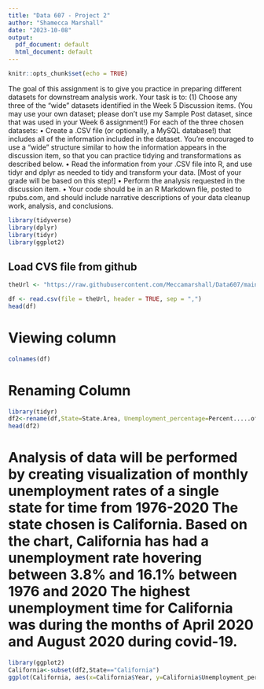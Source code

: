 ```yaml
---
title: "Data 607 - Project 2"
author: "Shamecca Marshall"
date: "2023-10-08"
output:
  pdf_document: default
  html_document: default
---
```


```r
knitr::opts_chunk$set(echo = TRUE)
```

The goal of this assignment is to give you practice in preparing different datasets for downstream
analysis work.
Your task is to:
(1) Choose any three of the “wide” datasets identified in the Week 5 Discussion items. (You may
use your own dataset; please don’t use my Sample Post dataset, since that was used in your
Week 6 assignment!) For each of the three chosen datasets:
• Create a .CSV file (or optionally, a MySQL database!) that includes all of the information
included in the dataset. You’re encouraged to use a “wide” structure similar to how the
information appears in the discussion item, so that you can practice tidying and
transformations as described below.
• Read the information from your .CSV file into R, and use tidyr and dplyr as needed to tidy
and transform your data. [Most of your grade will be based on this step!]
• Perform the analysis requested in the discussion item.
• Your code should be in an R Markdown file, posted to rpubs.com, and should include
narrative descriptions of your data cleanup work, analysis, and conclusions. 

```r
library(tidyverse)
library(dplyr)
library(tidyr)
library(ggplot2)
```

## Load CVS file from github
```r
theUrl <- "https://raw.githubusercontent.com/Meccamarshall/Data607/main/unemployment%20rate.csv"

df <- read.csv(file = theUrl, header = TRUE, sep = ",")
head(df)
```

# Viewing column
```r
colnames(df)
```
# Renaming Column
```r
library(tidyr)
df2<-rename(df,State=State.Area, Unemployment_percentage=Percent.....of.Labor.Force.Unemployed.in.State.Area)
head(df2)
```

# Analysis of data will be performed by creating visualization of monthly unemployment rates of a single state for time from 1976-2020 The state chosen is California. Based on the chart, California has had a unemployment rate hovering between 3.8% and 16.1% between 1976 and 2020 The highest unemployment time for California was during the months of April 2020 and August 2020 during covid-19.
```r
library(ggplot2)
California<-subset(df2,State=="California")
ggplot(California, aes(x=California$Year, y=California$Unemployment_percentage, fill=California$Month)) + geom_line(color = "hotpink")
```



